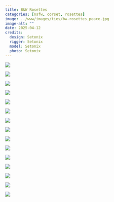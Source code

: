 ```yaml
---
title: B&W Rosettes
categories: [nsfw, corset, rosettes]
image: ../www/images/ties/bw-rosettes_peace.jpg
image-alt: ""
date: 2025-04-12
credits: 
  design: Setonix
  rigger: Setonix
  model: Setonix
  photo: Setonix
---
```


::: {#fig-bw-rosettes layout-ncol=3}

![](../www/images/ties/bw-rosettes_casual.jpg)

![](../www/images/ties/bw-rosettes_back.jpg)

![](../www/images/ties/bw-rosettes_asym.jpg)

![](../www/images/ties/bw-rosettes_demure.jpg)

![](../www/images/ties/bw-rosettes_elbows.jpg)

![](../www/images/ties/bw-rosettes_hips.jpg)

![](../www/images/ties/bw-rosettes_lips.jpg)

![](../www/images/ties/bw-rosettes_peace.jpg)

![](../www/images/ties/bw-rosettes_shift.jpg)

![](../www/images/ties/bw-rosettes_shoulder.jpg)

![](../www/images/ties/bw-rosettes_smile.jpg)

![](../www/images/ties/bw-rosettes_thighs.jpg)

![](../www/images/ties/bw-rosettes_wow.jpg)

![](../www/images/ties/bw-rosettes-peek.jpg)

![](../www/images/ties/bw-rosettes_shrug.jpg)

:::